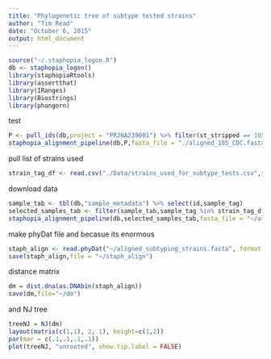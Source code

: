 ```yaml
---
title: "Phylogenetic tree of subtype tested strains"
author: "Tim Read"
date: "October 6, 2015"
output: html_document
---
```


```r
source("~/.staphopia_logon.R")
db <- staphopia_logon()
library(staphopiaRtools)
library(assertthat)
library(IRanges)
library(Biostrings)
library(phangorn)
```
test
```r
P <- pull_ids(db,project = "PRJNA239001") %>% filter(st_stripped == 105)
staphopia_alignment_pipeline(db,P,fasta_file = "./aligned_105_CDC.fasta", ref = "N315")
```


pull list of strains used
```r
strain_tag_df <- read.csv("./Data/strains_used_for_subtype_tests.csv",stringsAsFactors = FALSE, header = TRUE, col.names = c("tags","st"))
```
download data

```r
sample_tab <- tbl(db,"sample_metadata") %>% select(id,sample_tag)
selected_samples_tab <- filter(sample_tab,sample_tag %in% strain_tag_df$tags)
staphopia_alignment_pipeline(db,selected_samples_tab,fasta_file = "~/aligned_subtyping_strains.fasta", ref = "N315") #store locally b/c of file size
```

make phyDat file and becasue its enormous

```r
staph_align <- read.phyDat("~/aligned_subtyping_strains.fasta", format = "fasta", type = "DNA")
save(staph_align,file = "~/staph_align")
```

distance matrix 
```r
dm = dist.dna(as.DNAbin(staph_align))
save(dm,file="~/dm")
```
and NJ tree

```r
treeNJ = NJ(dm)
layout(matrix(c(1,1), 2, 1), height=c(1,2))
par(mar = c(.1,.1,.1,.1))
plot(treeNJ, "unrooted", show.tip.label = FALSE)
```

